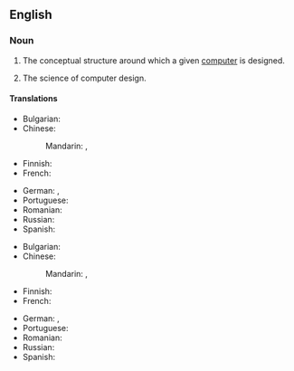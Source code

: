 ==English==

===Noun===
{{en-noun|~}}

# {{lb|en|computer hardware}} The conceptual structure around which a given [[computer]] is designed.
# {{lb|en|computer hardware}} The science of computer design.

====Translations====
{{trans-top|conceptual structure}}
* Bulgarian: {{t|bg|компю́търна архитекту́ра|f}}
* Chinese:
*: Mandarin: {{t|cmn|計算機系統結構}}, {{t|cmn|计算机系统结构|tr=jìsuànjī xìtǒng jiégòu}}
* Finnish: {{t+|fi|tietokonearkkitehtuuri}}
* French: {{t+|fr|architecture des ordinateurs|f}}
{{trans-mid}}
* German: {{t|de|Computerarchitektur|f}}, {{t|de|Rechnerarchitektur|f}}
* Portuguese: {{t+|pt|arquitetura|f}}
* Romanian: {{t|ro|arhitectură de calculator|f}}
* Russian: {{t-needed|ru}}
* Spanish: {{t-needed|es}}
{{trans-bottom}}

{{trans-top|science}}
* Bulgarian: {{t|bg|компю́търна архитекту́ра|f}}
* Chinese:
*: Mandarin: {{t|cmn|計算機系統結構}}, {{t|cmn|计算机系统结构|tr=jìsuànjī xìtǒngjiégòu}}
* Finnish: {{t+|fi|tietokonearkkitehtuuri}}
* French: {{t+|fr|architecture des ordinateurs|f}}
{{trans-mid}}
* German: {{t|de|Computerarchitektur|f}}, {{t|de|Rechnerarchitektur|f}}
* Portuguese: {{t|pt|arquitetura de computadores|f}}
* Romanian: {{t-needed|ro}}
* Russian: {{t-needed|ru}}
* Spanish: {{t-needed|es}}
{{trans-bottom}}